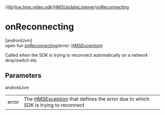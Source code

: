 //[lib](/api-reference/android/v2/home/content)/[live.hms.video.sdk](../index)/[HMSUpdateListener](index)/[onReconnecting](on-reconnecting)

# onReconnecting

[androidJvm]\
open fun [onReconnecting](on-reconnecting)(error: [HMSException](../../live.hms.video.error/-h-m-s-exception/index))

Called when the SDK is trying to reconnect automatically on a network drop/switch etc

## Parameters

androidJvm

|       |                                                                                                                                      |
| ----- | ------------------------------------------------------------------------------------------------------------------------------------ |
| error | The [HMSException](../../live.hms.video.error/-h-m-s-exception/index) that defines the error due to which SDK is trying to reconnect |
